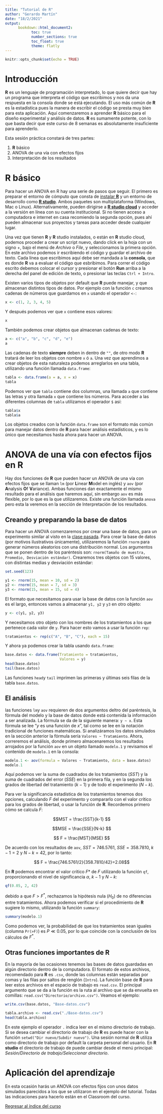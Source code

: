 ```yaml
---
title: "Tutorial de R"
author: "Gerardo Martín"
date: "18/2/2021"
output: 
      bookdown::html_document2:
            toc: true 
            number_sections: true
            toc_float: true
            theme: flatly
---
```


```r
knitr::opts_chunk$set(echo = TRUE)
```

# Introducción

**R** es un lenguaje de programación interpretado, lo que quiere decir que hay un programa que interpreta el código que escribimos y nos da una respuesta en la consola donde se está ejecutando. El uso más común de **R** es la estadística pues la manera de escribir el código se presta muy bien para esta aplicación. Aquí comenzaremos a aprender **R** básico para el diseño experimental y análisis de datos. **R** es sumamente potente, con lo que basta decir que este curso de 8 semanas es absolutamente insuficiente para aprenderlo.

Esta sesión práctica constará de tres partes:

1. **R** básico
2. ANOVA de una vía con efectos fijos
3. Interpretación de los resultados

# **R** básico

Para hacer un ANOVA en R hay una serie de pasos que seguir. El primero es preparar el entorno de cómputo que consta de [instalar **R**](https://cran.itam.mx/) y un entorno de desarrollo como [**R studio**](https://rstudio.com/products/rstudio/download/#download). Ambos paquetes son multiplataforma (Windows, Mac o Linux). Alternativamente, pueden dirigirse a [**R studio cloud**](https://login.rstudio.cloud/login?redirect=%2Foauth%2Fauthorize%3Fredirect_uri%3Dhttps%253A%252F%252Frstudio.cloud%252Flogin%26client_id%3Drstudio-cloud%26response_type%3Dcode%26show_auth%3D0%26show_login%3D1%26show_setup%3D1&setup=True) y acceder a la versión en línea con su cuenta institucional. Si no tienen acceso a computadora e internet en casa recomiendo la segunda opción, pues ahí pueden almacenar sus proyectos y tareas para acceder desde cualquier lugar.

Una vez que tienen **R** y **R** studio instalados, o están en **R** studio cloud, podemos proceder a crear un script nuevo, dando click en la hoja con un signo +, bajo el menú de *Archivo* o *File*, y seleccionamos la primera opción. En este archivo podemos ir escribiendo el código y guardar el archivo de texto. Cada línea que escribimos aquí debe ser mandada a la **consola**, que es donde **R** va a evaluar el código que esbribimos. Para correr el código escrito debemos colocar el cursor y presionar el botón **Run** arriba a la derecha del panel de edición de texto, o presionar las teclas `Ctrl + Intro`.

Existen varios tipos de objetos por default que **R** puede manejar, y que almacenan distintos tipos de datos. Por ejemplo con la función `c` creamos cadenas de números que guardamos en `x` usando el operador `<-`:

```r
x <- c(1, 2, 3, 4, 5)
```

Y después podemos ver que `x` contiene esos valores:
```r
x
```

También podemos crear objetos que almacenan cadenas de texto:

```r
a <- c("a", "b", "c", "d", "e")
a
```

Las cadenas de texto **siempre** deben in dentro de `""`, de otro modo **R** tratará de leer los objetos con nombre `x` ó `a`. Una vez que aprendimos a crear objetos de esta naturaleza podemos arreglarlos en una tabla, utilizando una función llamada `data.frame`:

```r
tabla <- data.frame(a = a, x = x)
tabla
```

Podemos ver que `tabla` contiene dos columnas, una llamada `a` que contiene las letras y otra llamada `x` que contiene los números. Para acceder a las diferentes columnas de `tabla` utilizamos el operador `$` así:

```r
tabla$x
tabla$a
```

Los objetos creados con la función `data.frame` son el formato más común para manejar datos dentro de **R** para hacer análisis estadísticos, y es lo único que necesitamos hasta ahora para hacer un ANOVA.

# ANOVA de una vía con efectos fijos en R

Hay dos funciones de **R** que pueden hacer un ANOVA de una vía con efectos fijos que se llaman `lm` (por **L**inear **M**odel en inglés) y `aov` (por **A**nalysis **O**f **V**ariance). Ambas funciones dan exactamente el mismo resultado para el análisis que haremos aquí, sin embargo `aov` es más flexible, por lo que es la que utilizaremos. Existe una función llamada `anova` pero esta la veremos en la sección de Interpretación de los resultados.

## Creando y preparando la base de datos

Para hacer un ANOVA comenzaremos por crear una base de datos, para un experimento similar al visto en la [clase pasada](Diseño-aleat-fijos.html). Para crear la base de datos (por motivos ilustrativos únicamente), utilizaremos la función `rnorm` para generar números aleatorios con una distribución normal. Los argumentos que se ponen dentro de los paréntesis son: `rnorm(Tamaño de muestra, Promedio, Desviación estándar)`. Crearemos tres objetos con 15 valores, con distintas medias y desviación estándar:
```r
set.seed(123)
```


```r
y1 <- rnorm(15, mean = 10, sd = 2)
y2 <- rnorm(15, mean = 7, sd = 3)
y3 <- rnorm(15, mean = 15, sd = 4)
```

El formato que necesitamos para usar la base de datos con la función `aov` es el largo, entonces vamos a almacenar `y1, y2` y `y3` en otro objeto:

```r
y <- c(y1, y2, y3)
```

Y necesitamos otro objeto con los nombres de los tratamientos a los que pertenece cada valor de `y`. Para hacer esto vamos a usar la función `rep`:

```r
tratamientos <- rep(c("A", "B", "C"), each = 15)
```

Y ahora ya podemos crear la tabla usando `data.frame`:

```r
base.datos <- data.frame(Tratamiento = tratamientos,
                         Valores = y)
head(base.datos)
tail(base.datos)
```

Las funciones `head`y `tail` imprimen las primeras y últimas seis filas de la tabla `base.datos`.

## El análisis

las funciones `lm`y `aov` requieren de dos argumentos deltro del paréntesis, la fórmula del modelo y la base de datos donde está contenida la información a ser analizada. La fórmula se da de la siguiente manera: `y ~ x`. Esta fórmula se lee "$y$ es una función de $x$", tal como se lee en la notación tradicional de funciones matemáticas. Si analizáramos los datos simulados en la sección anterior la fórmula sería `Valores ~ Tratamiento`. Ahora, correremos el análisis, donde primero almacenaremos los resultados arrojados por la función `aov` en un objeto llamado `modelo.1` y revisamos el contenido de `modelo.1` en la consola:

```r
modelo.1 <- aov(formula = Valores ~ Tratamiento, data = base.datos)
modelo.1
```

Aquí podemos ver la suma de cuadrados de los tratamientos ($SST$) y la suma de cuadrados del error ($SSE$) en la primera fila, y en la segunda los grados de libertad del tratamiento ($k-1$) y de todo el experimento ($N-k$).

Para ver la significancia estadística de los tratamientos tenemos dos opciones, calculando $F$ del experimento y compararlo con el valor crítico para los grados de libertad, o usar la función de **R**. Recordemos primero cómo se calcula $F$:

$$MST = \frac{SST}{k-1} $$

$$MSE = \frac{SSE}{N-k} $$

$$ F = \frac{MST}{MSE} $$

De acuerdo con los resultados de `aov`, $SST =  746.5761$, $SSE = 358.7810$, $k - 1 = 2$ y $N - k = 42$, por lo tanto:

$$ F = \frac{746.5761/2}{358.7810/42}=2.08$$

En **R** podemos encontrar el valor crítico $F*$ de $F$ utilizando la función `qf`, proporcionando el nivel de significancia $\alpha$, $k-1$ y $N-k$:

```r
qf(0.05, 2, 42)
```

debido a que $F > F^*$, rechazamos la hipótesis nula ($H_0$) de no diferencias entre tratamientos. Ahora podemos verificar si el procedimiento de **R** sugiere lo mismo, utilizando la función `summary`:

```r
summary(modelo.1)
```

Como podemos ver, la probabilidad de que los tratamientos sean iguales (columna `Pr(>F)`) es $P \ll 0.05$, por lo que coincide con la conclusión de los cálculos de $F^*$.

## Otras funciones importantes de **R**

En la mayoría de las ocasiones tenemos las bases de datos guardadas en algún directorio dentro de la computadora. El formato de estos archivos, recomendado para **R** es `.csv`, donde las columnas están separadas por comas y las filas por saltos de renglón (`Intro`). La función base de **R** para leer estos archivos en el espacio de trabajo es `read.csv`. El principal argumento que se da a la función es la ruta al archivo que se da envuelta en comillas: `read.csv("Directorio/archivo.csv")`. Veamos el ejemplo:

```r
write.csv(base.datos, "Base-datos.csv")
```


```r
tabla.archivo <- read.csv("./Base-datos.csv")
head(tabla.archivo)
```

En este ejemplo el operador `.` indica leer en el mismo directorio de trabajo. Si se desea cambiar el directorio de trabajo de **R** es puede hacer con la función `setwd("Dir nuevo/Subdir nuevo")`. Una sesión normal de **R** utiliza como directorio de trabajo por default la carpeta personal del usuario. En **R studio** el directorio de trabajo de puede cambiar desde el menú principal: *Sesión/Directorio de trabajo/Seleccionar directorio*.

# Aplicación del aprendizaje

En esta ocasión harás un ANOVA con efectos fijos con unos datos simulados parecidos a los que se utilizaron en el ejemplo del tutorial. Todas las indicaciones para hacerlo están en el Classroom del curso.

[Regresar al índice del curso](../index.html)